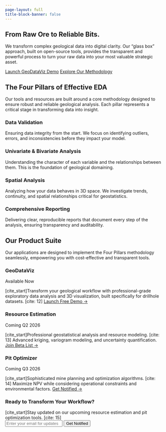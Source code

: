 ```yaml
---
page-layout: full
title-block-banner: false
---
```


::: {.container .page-content}

::: {.text-center .hero-intro}
# From Raw Ore to Reliable Bits.
We transform complex geological data into digital clarity. Our "glass box" approach, built on open-source tools, provides the transparent and powerful process to turn your raw data into your most valuable strategic asset.

<div class="hero-buttons">
<a href="https://ghoziankarami.shinyapps.io/GeodataViz/" class="btn btn-primary btn-lg" target="_blank" rel="noopener"><i class="fas fa-rocket"></i> Launch GeoDataViz Demo</a>
<a href="blog.html" class="btn btn-secondary btn-lg"><i class="fas fa-book"></i> Explore Our Methodology</a>
</div>
:::

::: {.section-container .text-center}
## The Four Pillars of Effective EDA
Our tools and resources are built around a core methodology designed to ensure robust and reliable geological analysis. Each pillar represents a critical stage in transforming data into insight.

::: {.value-props-grid}
::: {.value-item}
<div class="value-icon"><i class="fas fa-database"></i></div>
### Data Validation
Ensuring data integrity from the start. We focus on identifying outliers, errors, and inconsistencies before they impact your model.
:::

::: {.value-item}
<div class="value-icon"><i class="fas fa-magnifying-glass-chart"></i></div>
### Univariate & Bivariate Analysis
Understanding the character of each variable and the relationships between them. This is the foundation of geological domaining.
:::

::: {.value-item}
<div class="value-icon"><i class="fas fa-map-location-dot"></i></div>
### Spatial Analysis
Analyzing how your data behaves in 3D space. We investigate trends, continuity, and spatial relationships critical for geostatistics.
:::

::: {.value-item}
<div class="value-icon"><i class="fas fa-file-alt"></i></div>
### Comprehensive Reporting
Delivering clear, reproducible reports that document every step of the analysis, ensuring transparency and auditability.
:::
:::
:::


::: {.section-container .section-light-bg}
<h2 class="section-title text-center">Our Product Suite</h2>
<p class="section-subtitle text-center" style="max-width: 800px;">
  Our applications are designed to implement the Four Pillars methodology seamlessly, empowering you with cost-effective and transparent tools.
</p>

::: {.products-grid}
::: {.product-card .flagship}
<div class="product-header">
<h3><i class="fas fa-chart-line"></i> GeoDataViz</h3>
<span class="badge bg-success">Available Now</span>
</div>
[cite_start]Transform your geological workflow with professional-grade exploratory data analysis and 3D visualization, built specifically for drillhole datasets. [cite: 12]
<a href="https://ghoziankarami.shinyapps.io/GeodataViz/" class="btn btn-success w-100 mt-3" target="_blank" rel="noopener">Launch Free Demo →</a>
:::

::: {.product-card .upcoming}
<div class="product-header">
<h3><i class="fas fa-calculator"></i> Resource Estimation</h3>
<span class="badge bg-warning">Coming Q2 2026</span>
</div>
[cite_start]Professional geostatistical analysis and resource modeling. [cite: 13] Advanced kriging, variogram modeling, and uncertainty quantification.
<a href="#cta-section" class="btn btn-outline-primary w-100 mt-3">Join Beta List →</a>
:::

::: {.product-card .upcoming}
<div class="product-header">
<h3><i class="fas fa-mountain"></i> Pit Optimizer</h3>
<span class="badge bg-warning">Coming Q3 2026</span>
</div>
[cite_start]Sophisticated mine planning and optimization algorithms. [cite: 14] Maximize NPV while considering operational constraints and environmental factors.
<a href="#cta-section" class="btn btn-outline-primary w-100 mt-3">Get Notified →</a>
:::
:::
:::

::: {#cta-section .section-container .cta-section .text-center}
### Ready to Transform Your Workflow?
[cite_start]Stay updated on our upcoming resource estimation and pit optimization tools. [cite: 15]
<form class="d-flex justify-content-center mt-4">
    <input type="email" class="form-control me-2" placeholder="Enter your email for updates" style="max-width: 300px;">
    <button type="submit" class="btn btn-primary">Get Notified</button>
</form>
:::

:::